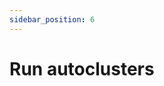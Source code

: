 ```yaml
---
sidebar_position: 6
---
```



# Run autoclusters

<Title
  pre={['📖 User Guide', '🧮 Processing']}
  title={'Run autoclusters'}
/>

<p>
  This process automatically assigns numerical clusters (groups) to related
  intervals based on your <ExcelIcon /> configuration settings.
</p>

These clusters will be visible in Visualisation as standard labels.
